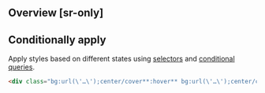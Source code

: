 ## Overview [sr-only]
<Overview/>

## Conditionally apply
Apply styles based on different states using [selectors](/docs/state-selectors) and [conditional queries](/docs/conditional-queries).
```html
<div class="bg:url(\'…\');center/cover**:hover** bg:url(\'…\');center/cover**@sm** bg:url(\'…\');center/cover**@dark** bg:url(\'…\');center/cover**@print**">…</div>
```

